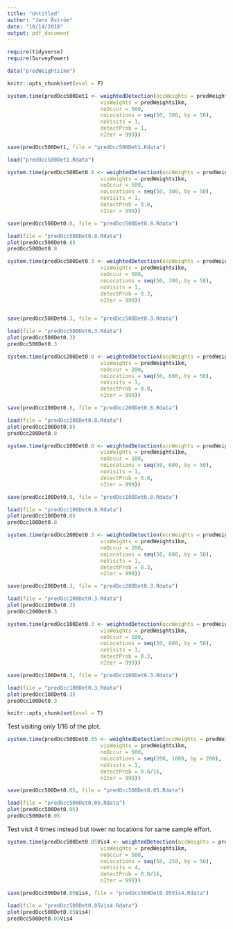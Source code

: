 ```yaml
---
title: "Untitled"
author: "Jens Åström"
date: "10/14/2018"
output: pdf_document
---
```


```r

require(tidyverse)
require(SurveyPower)
```

```r
data("predWeights1km")
```

```r
knitr::opts_chunk$set(eval = F)
```




```r

system.time(predOcc500Det1 <- weightedDetection(occWeights = predWeights1km,
                              visWeights = predWeights1km,
                              noOccur = 500,
                              noLocations = seq(50, 300, by = 50),
                              noVisits = 1,
                              detectProb = 1,
                              nIter = 999))

save(predOcc500Det1, file = "predOcc500Det1.Rdata")


```
```r
load("predOcc500Det1.Rdata")
```


```r

system.time(predOcc500Det0.8 <- weightedDetection(occWeights = predWeights1km,
                              visWeights = predWeights1km,
                              noOccur = 500,
                              noLocations = seq(50, 300, by = 50),
                              noVisits = 1,
                              detectProb = 0.8,
                              nIter = 999))

save(predOcc500Det0.8, file = "predOcc500Det0.8.Rdata")


```
```r

load(file = "predOcc500Det0.8.Rdata")
plot(predOcc500Det0.8)
predOcc500Det0.8
```


```r

system.time(predOcc500Det0.3 <- weightedDetection(occWeights = predWeights1km,
                              visWeights = predWeights1km,
                              noOccur = 500,
                              noLocations = seq(50, 300, by = 50),
                              noVisits = 1,
                              detectProb = 0.3,
                              nIter = 999))


save(predOcc500Det0.3, file = "predOcc500Det0.3.Rdata")


```
```r
load(file = "predOcc500Det0.3.Rdata")
plot(predOcc500Det0.3)
predOcc500Det0.3
```




```r

system.time(predOcc200Det0.8 <- weightedDetection(occWeights = predWeights1km,
                              visWeights = predWeights1km,
                              noOccur = 200,
                              noLocations = seq(50, 600, by = 50),
                              noVisits = 1,
                              detectProb = 0.8,
                              nIter = 999))

save(predOcc200Det0.8, file = "predOcc200Det0.8.Rdata")


```
```r

load(file = "predOcc200Det0.8.Rdata")
plot(predOcc200Det0.8)
predOcc200Det0.8
```


```r

system.time(predOcc100Det0.8 <- weightedDetection(occWeights = predWeights1km,
                              visWeights = predWeights1km,
                              noOccur = 100,
                              noLocations = seq(50, 600, by = 50),
                              noVisits = 1,
                              detectProb = 0.8,
                              nIter = 999))

save(predOcc100Det0.8, file = "predOcc100Det0.8.Rdata")


```
```r

load(file = "predOcc100Det0.8.Rdata")
plot(predOcc100Det0.8)
predOcc100Det0.8
```




```r

system.time(predOcc200Det0.3 <- weightedDetection(occWeights = predWeights1km,
                              visWeights = predWeights1km,
                              noOccur = 200,
                              noLocations = seq(50, 600, by = 50),
                              noVisits = 1,
                              detectProb = 0.3,
                              nIter = 999))

save(predOcc200Det0.3, file = "predOcc200Det0.3.Rdata")


```
```r

load(file = "predOcc200Det0.3.Rdata")
plot(predOcc200Det0.3)
predOcc200Det0.3
```


```r

system.time(predOcc100Det0.3 <- weightedDetection(occWeights = predWeights1km,
                              visWeights = predWeights1km,
                              noOccur = 100,
                              noLocations = seq(50, 600, by = 50),
                              noVisits = 1,
                              detectProb = 0.3,
                              nIter = 999))

save(predOcc100Det0.3, file = "predOcc100Det0.3.Rdata")


```
```r

load(file = "predOcc100Det0.3.Rdata")
plot(predOcc100Det0.3)
predOcc100Det0.3
```

```r
knitr::opts_chunk$set(eval = T)
```

Test visiting only 1/16 of the plot.

```r

system.time(predOcc500Det0.05 <- weightedDetection(occWeights = predWeights1km,
                              visWeights = predWeights1km,
                              noOccur = 500,
                              noLocations = seq(200, 1000, by = 200),
                              noVisits = 1,
                              detectProb = 0.8/16,
                              nIter = 999))

save(predOcc500Det0.05, file = "predOcc500Det0.05.Rdata")


```
```r

load(file = "predOcc500Det0.05.Rdata")
plot(predOcc500Det0.05)
predOcc500Det0.05
```


Test visit 4 times instead but lower no locations for same sample effort.
```r

system.time(predOcc500Det0.05Vis4 <- weightedDetection(occWeights = predWeights1km,
                              visWeights = predWeights1km,
                              noOccur = 500,
                              noLocations = seq(50, 250, by = 50),
                              noVisits = 4,
                              detectProb = 0.8/16,
                              nIter = 999))

save(predOcc500Det0.05Vis4, file = "predOcc500Det0.05Vis4.Rdata")


```
```r

load(file = "predOcc500Det0.05Vis4.Rdata")
plot(predOcc500Det0.05Vis4)
predOcc500Det0.05Vis4
```

